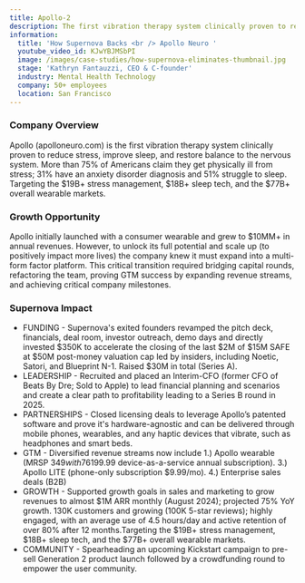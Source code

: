 ```yaml
---
title: Apollo-2
description: The first vibration therapy system clinically proven to reduce stress
information:
  title: 'How Supernova Backs <br /> Apollo Neuro '
  youtube_video_id: KJwYBJMSbPI
  image: /images/case-studies/how-supernova-eliminates-thumbnail.jpg
  stage: 'Kathryn Fantauzzi, CEO & C-founder'
  industry: Mental Health Technology
  company: 50+ employees
  location: San Francisco
---
```


### Company Overview

Apollo (apolloneuro.com) is the first vibration therapy system clinically proven to reduce stress, improve sleep, and restore balance to the nervous system. More than 75% of Americans claim they get physically ill from stress; 31% have an anxiety disorder diagnosis and 51% struggle to sleep. Targeting the $19B+ stress management, $18B+ sleep tech, and the $77B+ overall wearable markets.

### Growth Opportunity

Apollo initially launched with a consumer wearable and grew to $10MM+ in annual revenues. However, to unlock its full potential and scale up (to positively impact more lives) the company knew it must expand into a multi-form factor platform. This critical transition required bridging capital rounds, refactoring the team, proving GTM success by expanding revenue streams, and achieving critical company milestones.

### Supernova Impact

- FUNDING - Supernova's exited founders revamped the pitch deck, financials, deal room, investor outreach, demo days and directly invested $350K to accelerate the closing of the last $2M of $15M SAFE at $50M post-money valuation cap led by insiders, including Noetic, Satori, and Blueprint N-1. Raised $30M in total (Series A).
- LEADERSHIP - Recruited and placed an Interim-CFO (former CFO of Beats By Dre; Sold to Apple) to lead financial planning and scenarios and create a clear path to profitability leading to a Series B round in 2025.
- PARTNERSHIPS - Closed licensing deals to leverage Apollo’s patented software and prove it's hardware-agnostic and can be delivered through mobile phones, wearables, and any haptic devices that vibrate, such as headphones and smart beds.
- GTM - Diversified revenue streams now include 1.) Apollo wearable (MRSP $349 with 76% gross margin) and 2.) AI Vibes ($199.99 device-as-a-service annual subscription). 3.) Apollo LITE (phone-only subscription $9.99/mo). 4.) Enterprise sales deals (B2B)
- GROWTH - Supported growth goals in sales and marketing to grow revenues to almost $1M ARR monthly (August 2024); projected 75% YoY growth. 130K customers and growing (100K 5-star reviews); highly engaged, with an average use of 4.5 hours/day and active retention of over 80% after 12 months.Targeting the $19B+ stress management, $18B+ sleep tech, and the $77B+ overall wearable markets.
- COMMUNITY - Spearheading an upcoming Kickstart campaign to pre-sell Generation 2 product launch followed by a crowdfunding round to empower the user community.

<BlockQuote
  customerImage="/images/Kathryn.avif"
  customerName="Kathryn Fantauzzi"
  customerRole="CEO/Co-founder of Apollo Neuro"
  content="Scaling a company is hard AF. Supernova is a game-changer!"
/>

